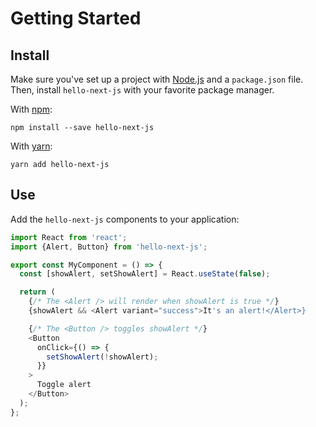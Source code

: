 # Getting Started

## Install

Make sure you've set up a project with [Node.js](https://nodejs.org/en/) and a `package.json` file. Then, install `hello-next-js` with your favorite package manager.

With [npm](https://www.npmjs.com):

```shell
npm install --save hello-next-js
```

With [yarn](https://yarnpkg.com):

```shell
yarn add hello-next-js
```

## Use

Add the `hello-next-js` components to your application:

```typescript
import React from 'react';
import {Alert, Button} from 'hello-next-js';

export const MyComponent = () => {
  const [showAlert, setShowAlert] = React.useState(false);

  return (
    {/* The <Alert /> will render when showAlert is true */}
    {showAlert && <Alert variant="success">It's an alert!</Alert>}

    {/* The <Button /> toggles showAlert */}
    <Button
      onClick={() => {
        setShowAlert(!showAlert);
      }}
    >
      Toggle alert
    </Button>
  );
};
```